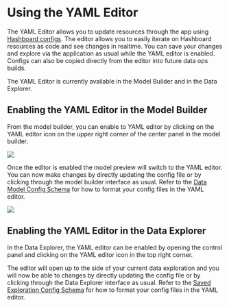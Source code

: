 # Using the YAML Editor

The YAML Editor allows you to update resources through the app using [Hashboard configs](/docs/data-ops). The editor allows you to easily iterate on Hashboard resources as code and see changes in realtime. You can save your changes and explore via the application as usual while the YAML editor is enabled. Configs can also be copied directly from the editor into future data ops builds.

The YAML Editor is currently available in the Model Builder and in the Data
Explorer.

## Enabling the YAML Editor in the Model Builder

From the model builder, you can enable to YAML editor by clicking on the YAML
editor icon on the upper right corner of the center panel in the model builder.

![](/yaml-editor/select-model-builder.png)

Once the editor is enabled the model preview will switch to the YAML editor. You
can now make changes by directly updating the config file or by clicking through
the model builder interface as usual. Refer to the
[Data Model Config Schema](/data-ops/config-schema/Data-Model) for how to format
your config files in the YAML editor.

![](/yaml-editor/model-builder.png)

## Enabling the YAML Editor in the Data Explorer

In the Data Explorer, the YAML editor can be enabled by opening the control
panel and clicking on the YAML editor icon in the top right corner.

The editor will open up to the side of your current data exploration and you
will now be able to changes by directly updating the config file or by clicking
through the Data Explorer interface as usual. Refer to the
[Saved Exploration Config Schema](/data-ops/config-schema/saved-exploration) for how to format
your config files in the YAML editor.
